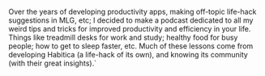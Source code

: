   
Over the years of developing productivity apps, making off-topic life-hack suggestions in MLG, etc; I decided to make a podcast dedicated to all my weird tips and tricks for improved productivity and efficiency in your life. Things like treadmill desks for work and study; healthy food for busy people; how to get to sleep faster, etc. Much of these lessons come from developing Habitica (a life-hack of its own), and knowing its community (with their great insights).`